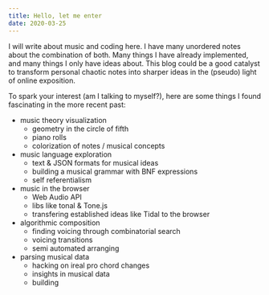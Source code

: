 ```yaml
---
title: Hello, let me enter
date: 2020-03-25
---
```


I will write about music and coding here. I have many unordered notes about the combination of both. Many things I have already implemented, and many things I only have ideas about. This blog could be a good catalyst to transform personal chaotic notes into sharper ideas in the (pseudo) light of online exposition.

To spark your interest (am I talking to myself?), here are some things I found fascinating in the more recent past:

- music theory visualization 
  - geometry in the circle of fifth
  - piano rolls
  - colorization of notes / musical concepts
- music language exploration
  - text & JSON formats for musical ideas
  - building a musical grammar with BNF expressions
  - self referentialism
- music in the browser
  - Web Audio API
  - libs like tonal & Tone.js
  - transfering established ideas like Tidal to the browser
- algorithmic composition
  - finding voicing through combinatorial search
  - voicing transitions
  - semi automated arranging
- parsing musical data
  - hacking on ireal pro chord changes
  - insights in musical data
  - building 

<!-- 
TBD: 
- add links like https://felixroos.github.io/rhythmical/ 
- try out https://observablehq.com/d/f693cc5fa00e4459 n stuff
- link https://felixroos.github.io/blog/ to felix-roos.de
- https://stackblitz.com/edit/rhythmical-es6?file=index.js
- https://stackblitz.com/edit/rhythmical-demo?file=index.html
- check out https://github.com/tatecarson/LSU-PDM-Spring-2020
- add issue for tone.js to not check if window is defined => enables SSR
-->
